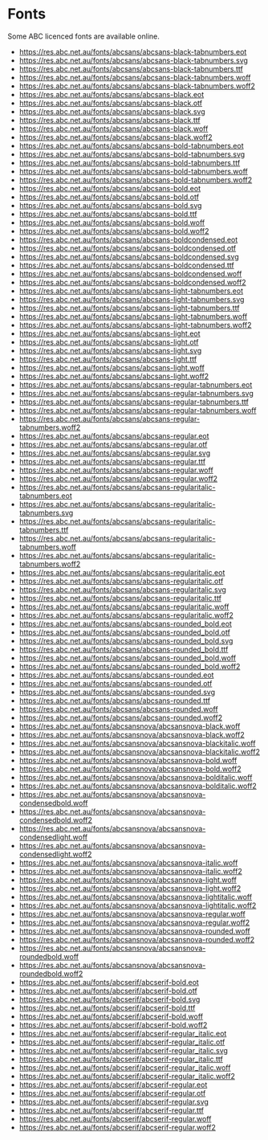 # Fonts

Some ABC licenced fonts are available online.

- https://res.abc.net.au/fonts/abcsans/abcsans-black-tabnumbers.eot
- https://res.abc.net.au/fonts/abcsans/abcsans-black-tabnumbers.svg
- https://res.abc.net.au/fonts/abcsans/abcsans-black-tabnumbers.ttf
- https://res.abc.net.au/fonts/abcsans/abcsans-black-tabnumbers.woff
- https://res.abc.net.au/fonts/abcsans/abcsans-black-tabnumbers.woff2
- https://res.abc.net.au/fonts/abcsans/abcsans-black.eot
- https://res.abc.net.au/fonts/abcsans/abcsans-black.otf
- https://res.abc.net.au/fonts/abcsans/abcsans-black.svg
- https://res.abc.net.au/fonts/abcsans/abcsans-black.ttf
- https://res.abc.net.au/fonts/abcsans/abcsans-black.woff
- https://res.abc.net.au/fonts/abcsans/abcsans-black.woff2
- https://res.abc.net.au/fonts/abcsans/abcsans-bold-tabnumbers.eot
- https://res.abc.net.au/fonts/abcsans/abcsans-bold-tabnumbers.svg
- https://res.abc.net.au/fonts/abcsans/abcsans-bold-tabnumbers.ttf
- https://res.abc.net.au/fonts/abcsans/abcsans-bold-tabnumbers.woff
- https://res.abc.net.au/fonts/abcsans/abcsans-bold-tabnumbers.woff2
- https://res.abc.net.au/fonts/abcsans/abcsans-bold.eot
- https://res.abc.net.au/fonts/abcsans/abcsans-bold.otf
- https://res.abc.net.au/fonts/abcsans/abcsans-bold.svg
- https://res.abc.net.au/fonts/abcsans/abcsans-bold.ttf
- https://res.abc.net.au/fonts/abcsans/abcsans-bold.woff
- https://res.abc.net.au/fonts/abcsans/abcsans-bold.woff2
- https://res.abc.net.au/fonts/abcsans/abcsans-boldcondensed.eot
- https://res.abc.net.au/fonts/abcsans/abcsans-boldcondensed.otf
- https://res.abc.net.au/fonts/abcsans/abcsans-boldcondensed.svg
- https://res.abc.net.au/fonts/abcsans/abcsans-boldcondensed.ttf
- https://res.abc.net.au/fonts/abcsans/abcsans-boldcondensed.woff
- https://res.abc.net.au/fonts/abcsans/abcsans-boldcondensed.woff2
- https://res.abc.net.au/fonts/abcsans/abcsans-light-tabnumbers.eot
- https://res.abc.net.au/fonts/abcsans/abcsans-light-tabnumbers.svg
- https://res.abc.net.au/fonts/abcsans/abcsans-light-tabnumbers.ttf
- https://res.abc.net.au/fonts/abcsans/abcsans-light-tabnumbers.woff
- https://res.abc.net.au/fonts/abcsans/abcsans-light-tabnumbers.woff2
- https://res.abc.net.au/fonts/abcsans/abcsans-light.eot
- https://res.abc.net.au/fonts/abcsans/abcsans-light.otf
- https://res.abc.net.au/fonts/abcsans/abcsans-light.svg
- https://res.abc.net.au/fonts/abcsans/abcsans-light.ttf
- https://res.abc.net.au/fonts/abcsans/abcsans-light.woff
- https://res.abc.net.au/fonts/abcsans/abcsans-light.woff2
- https://res.abc.net.au/fonts/abcsans/abcsans-regular-tabnumbers.eot
- https://res.abc.net.au/fonts/abcsans/abcsans-regular-tabnumbers.svg
- https://res.abc.net.au/fonts/abcsans/abcsans-regular-tabnumbers.ttf
- https://res.abc.net.au/fonts/abcsans/abcsans-regular-tabnumbers.woff
- https://res.abc.net.au/fonts/abcsans/abcsans-regular-tabnumbers.woff2
- https://res.abc.net.au/fonts/abcsans/abcsans-regular.eot
- https://res.abc.net.au/fonts/abcsans/abcsans-regular.otf
- https://res.abc.net.au/fonts/abcsans/abcsans-regular.svg
- https://res.abc.net.au/fonts/abcsans/abcsans-regular.ttf
- https://res.abc.net.au/fonts/abcsans/abcsans-regular.woff
- https://res.abc.net.au/fonts/abcsans/abcsans-regular.woff2
- https://res.abc.net.au/fonts/abcsans/abcsans-regularitalic-tabnumbers.eot
- https://res.abc.net.au/fonts/abcsans/abcsans-regularitalic-tabnumbers.svg
- https://res.abc.net.au/fonts/abcsans/abcsans-regularitalic-tabnumbers.ttf
- https://res.abc.net.au/fonts/abcsans/abcsans-regularitalic-tabnumbers.woff
- https://res.abc.net.au/fonts/abcsans/abcsans-regularitalic-tabnumbers.woff2
- https://res.abc.net.au/fonts/abcsans/abcsans-regularitalic.eot
- https://res.abc.net.au/fonts/abcsans/abcsans-regularitalic.otf
- https://res.abc.net.au/fonts/abcsans/abcsans-regularitalic.svg
- https://res.abc.net.au/fonts/abcsans/abcsans-regularitalic.ttf
- https://res.abc.net.au/fonts/abcsans/abcsans-regularitalic.woff
- https://res.abc.net.au/fonts/abcsans/abcsans-regularitalic.woff2
- https://res.abc.net.au/fonts/abcsans/abcsans-rounded_bold.eot
- https://res.abc.net.au/fonts/abcsans/abcsans-rounded_bold.otf
- https://res.abc.net.au/fonts/abcsans/abcsans-rounded_bold.svg
- https://res.abc.net.au/fonts/abcsans/abcsans-rounded_bold.ttf
- https://res.abc.net.au/fonts/abcsans/abcsans-rounded_bold.woff
- https://res.abc.net.au/fonts/abcsans/abcsans-rounded_bold.woff2
- https://res.abc.net.au/fonts/abcsans/abcsans-rounded.eot
- https://res.abc.net.au/fonts/abcsans/abcsans-rounded.otf
- https://res.abc.net.au/fonts/abcsans/abcsans-rounded.svg
- https://res.abc.net.au/fonts/abcsans/abcsans-rounded.ttf
- https://res.abc.net.au/fonts/abcsans/abcsans-rounded.woff
- https://res.abc.net.au/fonts/abcsans/abcsans-rounded.woff2
- https://res.abc.net.au/fonts/abcsansnova/abcsansnova-black.woff
- https://res.abc.net.au/fonts/abcsansnova/abcsansnova-black.woff2
- https://res.abc.net.au/fonts/abcsansnova/abcsansnova-blackitalic.woff
- https://res.abc.net.au/fonts/abcsansnova/abcsansnova-blackitalic.woff2
- https://res.abc.net.au/fonts/abcsansnova/abcsansnova-bold.woff
- https://res.abc.net.au/fonts/abcsansnova/abcsansnova-bold.woff2
- https://res.abc.net.au/fonts/abcsansnova/abcsansnova-bolditalic.woff
- https://res.abc.net.au/fonts/abcsansnova/abcsansnova-bolditalic.woff2
- https://res.abc.net.au/fonts/abcsansnova/abcsansnova-condensedbold.woff
- https://res.abc.net.au/fonts/abcsansnova/abcsansnova-condensedbold.woff2
- https://res.abc.net.au/fonts/abcsansnova/abcsansnova-condensedlight.woff
- https://res.abc.net.au/fonts/abcsansnova/abcsansnova-condensedlight.woff2
- https://res.abc.net.au/fonts/abcsansnova/abcsansnova-italic.woff
- https://res.abc.net.au/fonts/abcsansnova/abcsansnova-italic.woff2
- https://res.abc.net.au/fonts/abcsansnova/abcsansnova-light.woff
- https://res.abc.net.au/fonts/abcsansnova/abcsansnova-light.woff2
- https://res.abc.net.au/fonts/abcsansnova/abcsansnova-lightitalic.woff
- https://res.abc.net.au/fonts/abcsansnova/abcsansnova-lightitalic.woff2
- https://res.abc.net.au/fonts/abcsansnova/abcsansnova-regular.woff
- https://res.abc.net.au/fonts/abcsansnova/abcsansnova-regular.woff2
- https://res.abc.net.au/fonts/abcsansnova/abcsansnova-rounded.woff
- https://res.abc.net.au/fonts/abcsansnova/abcsansnova-rounded.woff2
- https://res.abc.net.au/fonts/abcsansnova/abcsansnova-roundedbold.woff
- https://res.abc.net.au/fonts/abcsansnova/abcsansnova-roundedbold.woff2
- https://res.abc.net.au/fonts/abcserif/abcserif-bold.eot
- https://res.abc.net.au/fonts/abcserif/abcserif-bold.otf
- https://res.abc.net.au/fonts/abcserif/abcserif-bold.svg
- https://res.abc.net.au/fonts/abcserif/abcserif-bold.ttf
- https://res.abc.net.au/fonts/abcserif/abcserif-bold.woff
- https://res.abc.net.au/fonts/abcserif/abcserif-bold.woff2
- https://res.abc.net.au/fonts/abcserif/abcserif-regular_italic.eot
- https://res.abc.net.au/fonts/abcserif/abcserif-regular_italic.otf
- https://res.abc.net.au/fonts/abcserif/abcserif-regular_italic.svg
- https://res.abc.net.au/fonts/abcserif/abcserif-regular_italic.ttf
- https://res.abc.net.au/fonts/abcserif/abcserif-regular_italic.woff
- https://res.abc.net.au/fonts/abcserif/abcserif-regular_italic.woff2
- https://res.abc.net.au/fonts/abcserif/abcserif-regular.eot
- https://res.abc.net.au/fonts/abcserif/abcserif-regular.otf
- https://res.abc.net.au/fonts/abcserif/abcserif-regular.svg
- https://res.abc.net.au/fonts/abcserif/abcserif-regular.ttf
- https://res.abc.net.au/fonts/abcserif/abcserif-regular.woff
- https://res.abc.net.au/fonts/abcserif/abcserif-regular.woff2